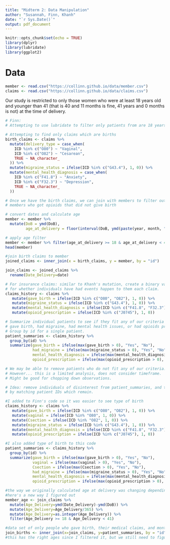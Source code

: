 ---
title: "Midterm 2: Data Manipulation"
author: "Susannah, Finn, Khanh"
date: "`r Sys.Date()`"
output: pdf_document
---

```{r setup, include=FALSE}
knitr::opts_chunk$set(echo = TRUE)
library(dplyr)
library(lubridate)
library(ggplot2)
```

# Data

```{r}
member <- read.csv("https://collinn.github.io/data/member.csv")
claims <- read.csv("https://collinn.github.io/data/claims.csv")
```

Our study is restricted to only those women who were at least 18 years old and younger than 41 (that is 40 and 11 months is fine, 41 years and 0 months is not) at the time of delivery.

```{r}
# Finn:
# Attempting to use lubridate to filter only patients from are 18 years old and younger than 41. 


```

```{r}
# Attempting to find only claims which are births 
birth_claims <- claims %>% 
  mutate(delivery_type = case_when(
    ICD %in% c("O80") ~ "Vaginal",
    ICD %in% c("O82") ~ "Cesarean",
    TRUE ~ NA_character_
  )) %>%
  mutate(migraine_status = ifelse(ICD %in% c("G43.4"), 1, 0)) %>%
  mutate(mental_health_diagnosis = case_when(
    ICD %in% c("F41.8") ~ "Anxiety",
    ICD %in% c("F32.3") ~ "Depression",
    TRUE ~ NA_character_
  ))

# Once we have the birth claims, we can join with members to filter out any
# members who got opioids that did not give birth


```

```{r}
# convert dates and calculate age
member <- member %>%
  mutate(DoB = ymd(DoB),
         age_at_delivery = floor(interval(DoB, ymd(paste(year, month, "01", sep="-"))) / years(1)))

# apply age filter
member <- member %>% filter(age_at_delivery >= 18 & age_at_delivery < 41)
head(member)
```


```{r}
#join birth claims to member
joined_claims <- inner_join(x = birth_claims, y = member, by = "id")

join_claims <- joined_claims %>%
  rename(Date_Delivery=date)
```

```{r}
# For insurance claims: similar to Khanh's mutation, create a binary variable
# for whether individuals have had events happen to them each claim.
claims_history <- claims %>% 
   mutate(gave_birth = ifelse(ICD %in% c("O80", "O82"), 1, 0)) %>%
   mutate(migraine_status = ifelse(ICD %in% c("G43.4"), 1, 0)) %>%
   mutate(mental_health_diagnosis = ifelse(ICD %in% c("F41.8", "F32.3"), 1, 0)) %>%
   mutate(opioid_prescription = ifelse(ICD %in% c("J0745"), 1, 0))

# Summarize individual patients to see if they fit any of our criteria of interest:
# gave birth, had migraine, had mental health issues, or had opioids prescribed. 
# Group by id for a single patient. 
patient_summaries <- claims_history %>% 
  group_by(id) %>%
  summarize(gave_birth = ifelse(max(gave_birth > 0), "Yes", "No"),
            had_migraine = ifelse(max(migraine_status > 0), "Yes", "No"),
            mental_health_diagnosis = ifelse(max(mental_health_diagnosis > 0), "Yes", "No"),
            opioid_prescription = ifelse(max(opioid_prescription > 0), "Yes", "No"))

# We may be able to remove patients who do not fit any of our criteria.
# However... this is a limited analysis, does not consider timeframe.
# Might be good for chopping down observations.

# Idea: remove individuals of disinterest from patient_summaries, and then join
# by matching patient IDs which remain.
```

```{r}
#I added to Finn's code so it was easier to see type of birth
claims_history <- claims %>% 
   mutate(gave_birth = ifelse(ICD %in% c("O80", "O82"), 1, 0)) %>%
   mutate(vaginal = ifelse(ICD %in% "O80", 1, 0)) %>%
   mutate(Csection = ifelse(ICD %in% "O82", 1, 0)) %>%
   mutate(migraine_status = ifelse(ICD %in% c("G43.4"), 1, 0)) %>%
   mutate(mental_health_diagnosis = ifelse(ICD %in% c("F41.8", "F32.3"), 1, 0)) %>%
   mutate(opioid_prescription = ifelse(ICD %in% c("J0745"), 1, 0))
```

```{r}
#I also added type of birth to this code
patient_summaries <- claims_history %>% 
  group_by(id) %>%
  summarize(gave_birth = ifelse(max(gave_birth > 0), "Yes", "No"),
            vaginal = ifelse(max(vaginal > 0), "Yes", "No"),
            Csection = ifelse(max(Csection > 0), "Yes", "No"),
            had_migraine = ifelse(max(migraine_status > 0), "Yes", "No"),
            mental_health_diagnosis = ifelse(max(mental_health_diagnosis > 0), "Yes", "No"),
            opioid_prescription = ifelse(max(opioid_prescription > 0), "Yes", "No"))
```

```{r}
#the way we originally calculated age at delivery was changing depending on the insurance year
#here's a new way I figured out
member_age <- join_claims %>%
  mutate(Age_Delivery=ymd(Date_Delivery)-ymd(DoB)) %>%
  mutate(Age_Delivery=Age_Delivery/365) %>%
  mutate(Age_Delivery=as.integer(Age_Delivery)) %>%
  filter(Age_Delivery >= 18 & Age_Delivery < 41)
```

```{r}
#data set of only people who gave birth, their medical claims, and months insured
join_births <- inner_join(x=join_claims, y=patient_summaries, by = "id")
#this has the right ages since I filtered it, but we still need to figure out how long they were insured
```

